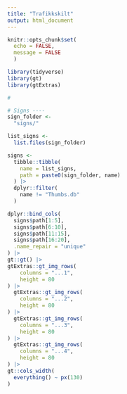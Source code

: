 ```yaml
---
title: "Trafikkskilt"
output: html_document
---
```


```r
knitr::opts_chunk$set(
  echo = FALSE,
  message = FALSE
  )

library(tidyverse)
library(gt)
library(gtExtras)

#
```

```r
# Signs ----
sign_folder <- 
  "signs/"

list_signs <-
  list.files(sign_folder)

signs <-
  tibble::tibble(
    name = list_signs,
    path = paste0(sign_folder, name)
  ) |> 
  dplyr::filter(
    name != "Thumbs.db"
  ) 
```


```r
dplyr::bind_cols(
  signs$path[1:5],
  signs$path[6:10],
  signs$path[11:15],
  signs$path[16:20],
  .name_repair = "unique"
) |> 
gt::gt() |> 
gtExtras::gt_img_rows(
    columns = "...1",
    height = 80
) |> 
  gtExtras::gt_img_rows(
    columns = "...2",
    height = 80
) |> 
  gtExtras::gt_img_rows(
    columns = "...3",
    height = 80
) |> 
  gtExtras::gt_img_rows(
    columns = "...4",
    height = 80
) |> 
gt::cols_width(
  everything() ~ px(130)
)
```

